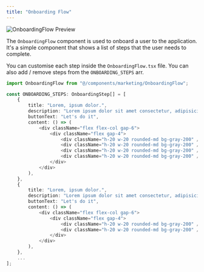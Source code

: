 ```yaml
---
title: "Onboarding Flow"
---
```


![OnboardingFlow Preview](../assets/components/onboarding-flow.jpg)

The `OnboardingFlow` component is used to onboard a user to the application. It's a simple component that shows a list of steps that the user needs to complete.

You can customise each step inside the `OnboardingFlow.tsx` file. You can also add / remove steps from the `ONBOARDING_STEPS` arr.

```typescript
import OnboardingFlow from "@/components/marketing/OnboardingFlow";

const ONBOARDING_STEPS: OnboardingStep[] = [
    {
        title: "Lorem, ipsum dolor.",
        description: "Lorem ipsum dolor sit amet consectetur, adipisicing elit. Iusto, quas?",
        buttonText: "Let's do it",
        content: () => (
            <div className="flex flex-col gap-6">
                <div className="flex gap-4">
                    <div className="h-20 w-20 rounded-md bg-gray-200" />
                    <div className="h-20 w-20 rounded-md bg-gray-200" />
                    <div className="h-20 w-20 rounded-md bg-gray-200" />
                    <div className="h-20 w-20 rounded-md bg-gray-200" />
                </div>
            </div>
        ),
    },
    {
        title: "Lorem, ipsum dolor.",
        description: "Lorem ipsum dolor sit amet consectetur, adipisicing elit. Iusto, quas?",
        buttonText: "Let's do it",
        content: () => (
            <div className="flex flex-col gap-6">
                <div className="flex gap-4">
                    <div className="h-20 w-20 rounded-md bg-gray-200" />
                    <div className="h-20 w-20 rounded-md bg-gray-200" />
                </div>
            </div>
        ),
    },
    ...
];
```

